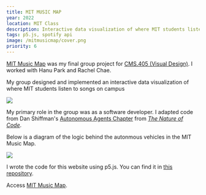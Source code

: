 ```yaml
---
title: MIT MUSIC MAP
year: 2022
location: MIT Class
description: Interactive data visualization of where MIT students listen to songs on campus.
tags: p5.js, spotify api
image: /mitmusicmap/cover.png
priority: 6
---
```


[MIT Music Map](https://trudypainter.github.io/mit-music-map/) was my final group project for [CMS.405 (Visual Design)](https://cms405.github.io/).
I worked with Hanu Park and Rachel Chae.

My group designed and implemented an interactive data visualization of where MIT students listen to songs on campus

![](/mitmusicmap/map.gif)

My primary role in the group was as a software developer. I adapted code from Dan Shiffman's
[Autonomous Agents Chapter](https://www.youtube.com/playlist?list=PLRqwX-V7Uu6YHt0dtyf4uiw8tKOxQLvlW)
from [_The Nature of Code_](https://natureofcode.com/book/chapter-6-autonomous-agents/).

Below is a diagram of the logic behind the autonmous vehicles in the MIT Music Map.

![](/mitmusicmap/steeringprog.png)

I wrote the code for this website using p5.js. You can find it in [this repository](https://github.com/trudypainter/mit-music-map).

Access [MIT Music Map](https://trudypainter.github.io/mit-music-map/).
